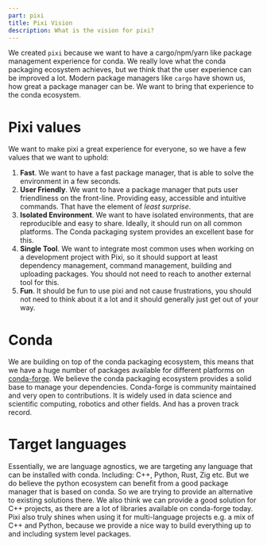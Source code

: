 ```yaml
---
part: pixi
title: Pixi Vision
description: What is the vision for pixi?
---
```


We created `pixi` because we want to have a cargo/npm/yarn like package management experience for conda. We really love what the conda packaging ecosystem achieves, but we think that the user experience can be improved a lot.
Modern package managers like `cargo` have shown us, how great a package manager can be. We want to bring that experience to the conda ecosystem.

# Pixi values

We want to make pixi a great experience for everyone, so we have a few values that we want to uphold:

1. **Fast**. We want to have a fast package manager, that is able to solve the environment in a few seconds.
2. **User Friendly**. We want to have a package manager that puts user friendliness on the front-line. Providing easy, accessible and intuitive commands. That have the element of _least surprise_.
3. **Isolated Environment**. We want to have isolated environments, that are reproducible and easy to share. Ideally, it should run on all common platforms. The Conda packaging system provides an excellent base for this.
4. **Single Tool**. We want to integrate most common uses when working on a development project with Pixi, so it should support at least dependency management, command management, building and uploading packages. You should not need to reach to another external tool for this.
5. **Fun**. It should be fun to use pixi and not cause frustrations, you should not need to think about it a lot and it should generally just get out of your way.

# Conda

We are building on top of the conda packaging ecosystem, this means that we have a huge number of packages available for different platforms on [conda-forge](https://conda-forge.org/). We believe the conda packaging ecosystem provides a solid base to manage your dependencies. Conda-forge is community maintained and very open to contributions. It is widely used in data science and scientific computing, robotics and other fields. And has a proven track record.

# Target languages

Essentially, we are language agnostics, we are targeting any language that can be installed with conda. Including: C++, Python, Rust, Zig etc.
But we do believe the python ecosystem can benefit from a good package manager that is based on conda.
So we are trying to provide an alternative to existing solutions there.
We also think we can provide a good solution for C++ projects, as there are a lot of libraries available on conda-forge today.
Pixi also truly shines when using it for multi-language projects e.g. a mix of C++ and Python, because we provide a nice way to build everything up to and including
system level packages.

